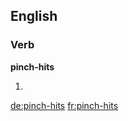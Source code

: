 ==English==

===Verb===
'''pinch-hits'''

# {{third-person singular of|pinch-hit}}

[[de:pinch-hits]]
[[fr:pinch-hits]]